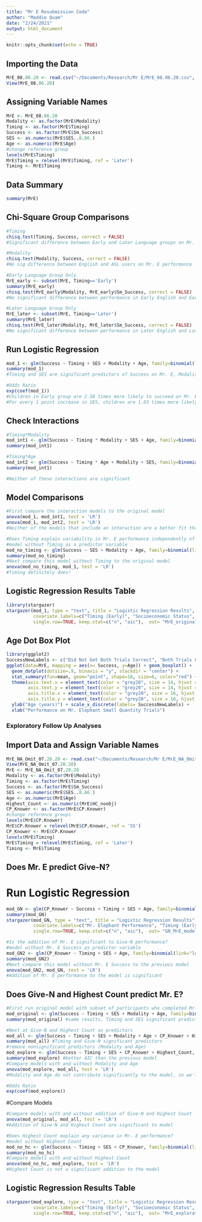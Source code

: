 ```yaml
---
title: "Mr E Resubmission Code"
author: "Maddie Quam"
date: "2/24/2021"
output: html_document
---
```


```r
knitr::opts_chunk$set(echo = TRUE)
```
## Importing the Data
```r
MrE_08.06.20 <- read.csv("~/Documents/Research/Mr E/MrE_08.06.20.csv", na.strings="N/A")
View(MrE_08.06.20)
```
## Assigning Variable Names
```r
MrE <- MrE_08.06.20
Modality <- as.factor(MrE$Modality)
Timing <- as.factor(MrE$Timing)
Success <- as.factor(MrE$Sm_Success)
SES <- as.numeric(MrE$SES..8.66.)
Age <- as.numeric(MrE$Age)
#change reference group
levels(MrE$Timing)
MrE$Timing = relevel(MrE$Timing, ref = 'Later')
Timing <- MrE$Timing
```
## Data Summary
```r
summary(MrE)
```

## Chi-Square Group Comparisons
```r
#Timing
chisq.test(Timing, Success, correct = FALSE) 
#Significant difference between Early and Later Language groups on Mr. E performance 

#Modality
chisq.test(Modality, Success, correct = FALSE) 
#No sig difference between English and ASL users on Mr. E performance

#Early Language Group Only
MrE_early <- subset(MrE, Timing=='Early')
summary(MrE_early)
chisq.test(MrE_early$Modality, MrE_early$Sm_Success, correct = FALSE)
#No significant difference between performance in Early English and Early ASL groups

#Later Language Group Only
MrE_later <- subset(MrE, Timing=='Later')
summary(MrE_later)
chisq.test(MrE_later$Modality, MrE_later$Sm_Success, correct = FALSE)
#No significant difference between performance in Later English and Later ASL groups
```
## Run Logistic Regression
```r
mod_1 <- glm(Success ~ Timing + SES + Modality + Age, family=binomial(link="logit"), data = MrE)
summary(mod_1)
#Timing and SES are significant predictors of Success on Mr. E, Modality and Age are not

#Odds Ratio
exp(coef(mod_1))
#Children in Early group are 2.58 times more likely to succeed on Mr. E than children in Later group
#For every 1 point increase in SES, children are 1.03 times more likely to succeed on Mr. E
```
## Check Interactions
```r
#Timing*Modality
mod_int1 <- glm(Success ~ Timing * Modality + SES + Age, family=binomial(link="logit"), data = MrE)
summary(mod_int1)

#Timing*Age
mod_int2 <- glm(Success ~ Timing * Age + Modality + SES, family=binomial(link="logit"), data = MrE)
summary(mod_int1)

#Neither of these interactions are significant
```
## Model Comparisons
```r
#First compare the interaction models to the original model
anova(mod_1, mod_int1, test = 'LR')
anova(mod_1, mod_int2, test = 'LR')
#Neither of the models that include an interaction are a better fit than the original model

#Does Timing explain variability in Mr. E performance independently of SES?
#model without Timing as a predictor variable
mod_no_timing <- glm(Success ~ SES + Modality + Age, family=binomial(link="logit"), data = MrE)
summary(mod_no_timing)
#Next compare this model without Timing to the original model
anova(mod_no_timing, mod_1, test = 'LR')
#Timing definitely does!
```
## Logistic Regression Results Table
```r
library(stargazer)
stargazer(mod_1, type = "text", title = "Logistic Regression Results", align=TRUE, dep.var.labels=c("Mr. Elephant Performance"), 
          covariate.labels=c("Timing (Early)", "Socioeconomic Status", "Modality (English)", "Age"), 
          single.row=TRUE, keep.stat=c("n", "aic"),  out= "MrE_original_model_210211.htm")
```
## Age Dot Box Plot
```r
library(ggplot2)
SuccessNewLabels <- c("Did Not Get Both Trials Correct", "Both Trials Correct")
ggplot(data=MrE, mapping = aes(x= Success, y=Age)) + geom_boxplot() +
  geom_dotplot(dotsize=.9, binaxis = "y", stackdir = "center") +
  stat_summary(fun=mean, geom="point", shape=18, size=6, color="red") + 
  theme(axis.text.x = element_text(color = "grey20", size = 14, hjust = .5, vjust = .5, face = "plain"),
        axis.text.y = element_text(color = "grey20", size = 14, hjust = 1, vjust = 0, face = "plain"),
        axis.title.x = element_text(color = "grey20", size = 16, hjust = .5, vjust = 0, face = "plain"),
        axis.title.y = element_text(color = "grey20", size = 16, hjust = .5, vjust = .5, face = "plain")) + 
  ylab("Age (years)") + scale_x_discrete(labels= SuccessNewLabels) + 
  xlab("Performance on Mr. Elephant Small Quantity Trials")
```

### Exploratory Follow Up Analyses
## Import Data and Assign Variable Names
```r
MrE_NA_Omit_07.20.20 <- read.csv("~/Documents/Research/Mr E/MrE_NA_Omit_07.20.20.csv", na.strings="N/A")
View(MrE_NA_Omit_07.20.20)
MrE <- MrE_NA_Omit_07.20.20
Modality <- as.factor(MrE$Modality)
Timing <- as.factor(MrE$Timing)
Success <- as.factor(MrE$Sm_Success)
SES <- as.numeric(MrE$SES..8.66.)
Age <- as.numeric(MrE$Age)
Highest_Count <- as.numeric(MrE$HC_noobj)
CP_Knower <- as.factor(MrE$CP.Knower)
#change reference groups
levels(MrE$CP.Knower)
MrE$CP.Knower = relevel(MrE$CP.Knower, ref = 'SS')
CP_Knower <- MrE$CP.Knower
levels(MrE$Timing)
MrE$Timing = relevel(MrE$Timing, ref = 'Later')
Timing <- MrE$Timing
```
## Does Mr. E predict Give-N?
# Run Logistic Regression
```r
mod_GN <- glm(CP_Knower ~ Success + Timing + SES + Age, family=binomial(link="logit"), data = MrE)
summary(mod_GN)
stargazer(mod_GN, type = "text", title = "Logistic Regression Results", align=TRUE, dep.var.labels=c("Give-N CP Knower Level"), 
          covariate.labels=c("Mr. Elephant Performance", "Timing (Early)", "Socioeconomic Status", "Age"), 
          single.row=TRUE, keep.stat=c("n", "aic"),  out= "GN_MrE_model_210215.htm")

#Is the addition of Mr. E significant to Give-N performance?
#model without Mr. E Success as predictor variable
mod_GN2 <- glm(CP_Knower ~ Timing + SES + Age, family=binomial(link="logit"), data = MrE)
summary(mod_GN2)
#Next compare this model without Mr. E Success to the previous model
anova(mod_GN2, mod_GN, test = 'LR')
#Addition of Mr. E performance to the model is significant
```
## Does Give-N and Highest Count predict Mr. E?
```r
#First run original model with subset of participants who completed Mr. E, Give-N and Highest Count
mod_original <- glm(Success ~ Timing + SES + Modality + Age, family=binomial(link="logit"), data = MrE)
summary(mod_original) #same results, Timing and SES significant predictors

#Next at Give-N and Highest Count as predictors
mod_all <- glm(Success ~ Timing + SES + Modality + Age + CP_Knower + Highest_Count, family=binomial(link="logit"), data = MrE)
summary(mod_all) #Timing and Give-N significant predictors
#remove nonsignificant predictors (Modality and Age)
mod_explore <- glm(Success ~ Timing + SES + CP_Knower + Highest_Count, family=binomial(link="logit"), data = MrE)
summary(mod_explore) #better AIC than the previous model
#Compare models with and without Modality and Age
anova(mod_explore, mod_all, test = 'LR') 
#Modality and Age do not contribute significantly to the model, so we'll leave them out

#Odds Ratio
exp(coef(mod_explore))
```
#Compare Models
```r
#Compare models with and without addition of Give-N and Highest Count
anova(mod_original, mod_all, test = 'LR')
#Addition of Give-N and Highest Count are significant to model

#Does Highest Count explain any variance in Mr. E performance?
#model without Highest Count
mod_no_hc <- glm(Success ~ Timing + SES + CP_Knower, family=binomial(link="logit"), data = MrE)
summary(mod_no_hc)
#Compare models with and without Highest Count
anova(mod_no_hc, mod_explore, test = 'LR')
#Highest Count is not a significant addition to the model
```
## Logistic Regression Results Table
```r
stargazer(mod_explore, type = "text", title = "Logistic Regression Results", align=TRUE, dep.var.labels=c("Mr. Elephant Performance"), 
          covariate.labels=c("Timing (Early)", "Socioeconomic Status", "Give-N (CP-Knower)", "Highest Count"), 
          single.row=TRUE, keep.stat=c("n", "aic"),  out= "MrE_exploratory_model_210218.htm")
```
